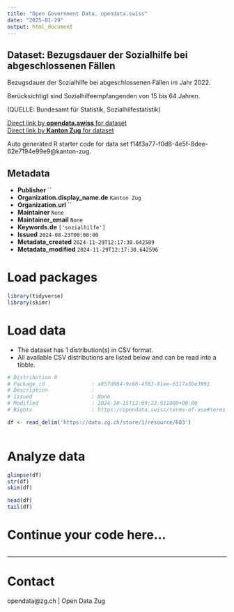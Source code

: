 ```yaml
---
title: "Open Government Data, opendata.swiss"
date: "2025-01-29"
output: html_document
---
```


## Dataset: Bezugsdauer der Sozialhilfe bei abgeschlossenen Fällen

Bezugsdauer der Sozialhilfe bei abgeschlossenen Fällen im Jahr 2022.

Berücksichtigt sind Sozialhilfeempfangenden von 15 bis 64 Jahren.

(QUELLE: Bundesamt für Statistik, Sozialhilfestatistik)

[Direct link by **opendata.swiss** for dataset](https://opendata.swiss/de/dataset/bezugsdauer-der-sozialhilfe-bei-abgeschlossenen-fallen)<br>
[Direct link by **Kanton Zug** for dataset](https://www.zg.ch/behoerden/gesundheitsdirektion/statistikfachstelle/themen/soziale-sicherheit/sozialhilfe)

Auto generated R starter code for data set f14f3a77-f0d8-4e5f-8dee-62e7194e99e9@kanton-zug.

## Metadata

- **Publisher** ``
- **Organization.display_name.de** `Kanton Zug`
- **Organization.url** ``
- **Maintainer** `None`
- **Maintainer_email** `None`
- **Keywords.de** `['sozialhilfe']`
- **Issued** `2024-08-23T00:00:00`
- **Metadata_created** `2024-11-29T12:17:30.642589`
- **Metadata_modified** `2024-11-29T12:17:30.642596`


# Load packages

```r

library(tidyverse)
library(skimr)

```

# Load data

-   The dataset has 1 distribution(s) in CSV format.
-   All available CSV distributions are listed below and can be read into a tibble.

```r

# Distribution 0
# Package_id               : a857d884-9c66-4583-81ee-6317a5be3901
# Description              : 
# Issued                   : None
# Modified                 : 2024-10-15T12:09:23.011000+00:00
# Rights                   : https://opendata.swiss/terms-of-use#terms_open

df <- read_delim('https://data.zg.ch/store/1/resource/603')



```

# Analyze data

```r

glimpse(df)
str(df)
skim(df)

head(df)
tail(df)

```

# Continue your code here...

```r

```

------------------------------------------------------------------------

# Contact

opendata@zg.ch | Open Data Zug
